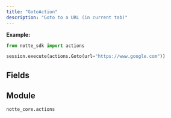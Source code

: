 ```yaml
---
title: "GotoAction"
description: "Goto to a URL (in current tab)"
---
```




**Example:**
```python
from notte_sdk import actions

session.execute(actions.Goto(url="https://www.google.com"))
```

## Fields

<ParamField path="type" type="Literal['goto']" default="goto">
</ParamField>

<ParamField path="category" type="str" default="Special Browser Actions">
</ParamField>

<ParamField path="description" type="str" default="Goto to a URL (in current tab)">
</ParamField>

<ParamField path="url" type="str" required>
</ParamField>


## Module

`notte_core.actions`
